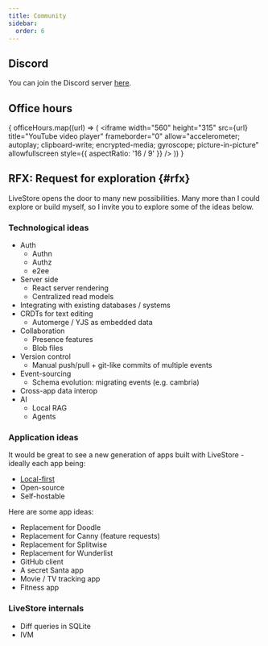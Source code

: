 ```yaml
---
title: Community
sidebar:
  order: 6
---
```



## Discord

You can join the Discord server <a href={DISCORD_INVITE_URL}>here</a>.

## Office hours

{
  officeHours.map((url) => (
    <iframe
      width="560"
      height="315"
      src={url}
      title="YouTube video player"
      frameborder="0"
      allow="accelerometer; autoplay; clipboard-write; encrypted-media; gyroscope; picture-in-picture"
      allowfullscreen
      style={{ aspectRatio: '16 / 9' }}
    />
  ))
}

## RFX: Request for exploration \{#rfx\}

LiveStore opens the door to many new possibilities. Many more than I could explore or build myself, so I invite you to explore some of the ideas below.

### Technological ideas

- Auth
  - Authn
  - Authz
  - e2ee
- Server side
  - React server rendering
  - Centralized read models
- Integrating with existing databases / systems
- CRDTs for text editing
  - Automerge / YJS as embedded data
- Collaboration
  - Presence features
  - Blob files
- Version control
  - Manual push/pull + git-like commits of multiple events
- Event-sourcing
  - Schema evolution: migrating events (e.g. cambria)
- Cross-app data interop
- AI
  - Local RAG
  - Agents

### Application ideas

It would be great to see a new generation of apps built with LiveStore - ideally each app being:

- [Local-first](https://www.inkandswitch.com/essay/local-first/)
- Open-source
- Self-hostable

Here are some app ideas:

- Replacement for Doodle
- Replacement for Canny (feature requests)
- Replacement for Splitwise
- Replacement for Wunderlist
- GitHub client
- A secret Santa app
- Movie / TV tracking app
- Fitness app

### LiveStore internals

- Diff queries in SQLite
- IVM

